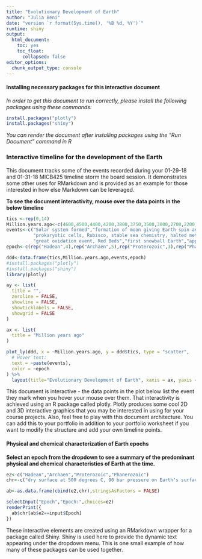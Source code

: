 ```yaml
---
title: "Evolutionary Development of Earth"
author: "Julia Beni"
date: "version `r format(Sys.time(), '%B %d, %Y')`"
runtime: shiny
output:
  html_document: 
    toc: yes
    toc_float: 
      collapsed: false
editor_options: 
  chunk_output_type: console
---
```

#### Installing necessary packages for this interactive document  


*In order to get this document to run correctly, please install the following packages using these commands:*
```r
install.packages("plotly")
install.packages("shiny")
```
  
  
  *You can render the document after installing packages using the "Run Document" command in R*
  
### Interactive timeline for the development of the Earth  


  This document tracks some of the events recorded during your 01-29-18 and 01-31-18 MICB425 timeline storm the board session. It demonstrates some other uses for RMarkdown and is provided as an example for those interested in how else Markdown can be leveraged.
  
**To see the document interactivity, mouse over the data points in the below timeline**

```r
tics <-rep(0,14)
Million.years.ago<-c(4600,4500,4400,4200,3800,3750,3500,3000,2700,2200,2100,1300,550,0)
events<-c("Solar system formed","formation of moon giving Earth spin and tilt, day/night cycles & seasons","formation of oceans and early atmosphere","Darwinian threshold",
          "prokaryotic cells, Rubisco, stable sea chemistry, halted meteorite bombardment","photosynthesis","cyanobacteria","eukaryotic cells",
          "great oxidation event, Red Beds","first snowball Earth","appearance of multicellular life", "animals","humans","today")
epoch<-c(rep("Hadean",4),rep("Archaen",5),rep("Proterozoic",3),rep("Phanerozoic",2))

ddd<-data.frame(tics,Million.years.ago,events,epoch)
#install.packages("plotly")
#install.packages("shiny")
library(plotly)

ay <- list(
  title = "",
  zeroline = FALSE,
  showline = FALSE,
  showticklabels = FALSE,
  showgrid = FALSE
)

ax <- list(
  title = "Million years ago"
)

plot_ly(ddd, x = ~Million.years.ago, y = ddd$tics, type = "scatter",
  # Hover text:
  text = ~paste(events),
  color = ~epoch
) %>%
  layout(title="Evolutionary Development of Earth", xaxis = ax, yaxis = ay)
```
  
    
    
    
This document is interactive - the data points in the plot below list the event they mark when you hover your mouse over them. That interactivity is achieved using an R package called plotly. Plotly produces some cool 2D and 3D interactive graphics that you may be interested in using for your course projects. Also, feel free to play with this document architecture. You can add this to your portfolio in addition to your portfolio worksheet if you want to modify the structure and add your own timeline points.
  
#### Physical and chemical characterization of Earth epochs  


**Select an epoch from the dropdown to see a summary of the predominant physical and chemical characteristics of Earth at the time.**  

```r
e2<-c("Hadean","Archaen","Proterozoic","Phanerozoic")
chr<-c("dry surface at 500 degrees C, 90 bar pressure on Earth's surface; carbon dioxide tied up in carbonate materials such as limestone", "strong greenhouse gases predominate (methane and carbon dioxide)", "oxidation of the early atmosphere - microaerobic", "increased oxygenation of the atmosphere, mass extinction events from meteorite impacts")

ab<-as.data.frame(cbind(e2,chr),stringsAsFactors = FALSE)

selectInput("Epoch","Epoch:",choices=e2)
renderPrint({
  ab$chr[ab$e2==input$Epoch]
})

```
  
  
  These interactive elements are created using an RMarkdown wrapper for a package called Shiny. Shiny is used here to provide the dynamic text appearing under the dropdown menu. This is one small example of how many of these packages can be used together. 